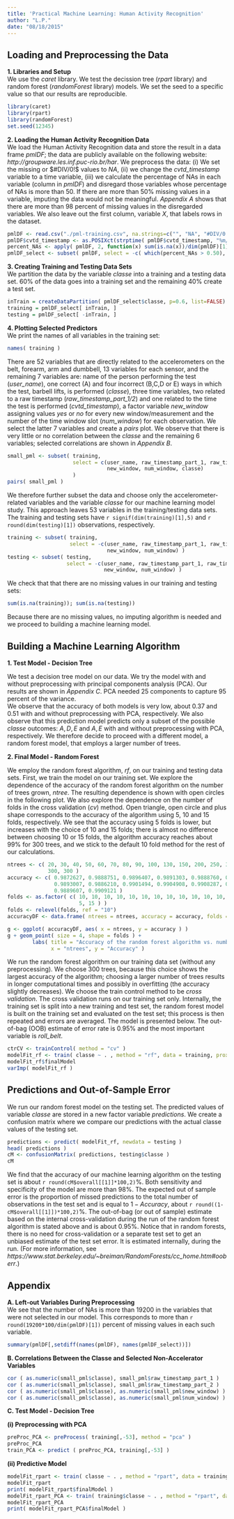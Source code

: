 ```yaml
---
title: 'Practical Machine Learning: Human Activity Recognition'
author: "L.P."
date: "08/18/2015"
---
```


## Loading and Preprocessing the Data

**1. Libraries and Setup**  
We use the *caret* library. We test the decission tree (*rpart* library) and random forest (*randomForest* library) models.
We set the seed to a specific value so that our results are reproducible.
```r
library(caret)
library(rpart)
library(randomForest)
set.seed(12345)
```

**2. Loading the Human Activity Recognition Data**  
We load the Human Activity Recognition data and store the result in a data frame $pmlDF$;
the data are publicly available on the following website:
*http://groupware.les.inf.puc-rio.br/har*.
We preprocess the data: 
(i) We set the missing or $#DIV/0!$ values to $NA$,
(ii) we change the *cvtd_timestamp* variable to a time variable,
(iii) we calculate the percentage of NAs in each variable (column in $pmlDF$) and
disregard those variables whose percentage of NAs is more than 50.
If there are more than 50% missing values in a variable, 
imputing the data would not be meaningful.
*Appendix A* shows that there are more than $98$ percent of missing values
in the disregarded variables.
We also leave out the first column, variable *X*, that labels rows in the dataset.
```r
pmlDF <- read.csv("./pml-training.csv", na.strings=c("", "NA", "#DIV/0!"))
pmlDF$cvtd_timestamp <- as.POSIXct(strptime( pmlDF$cvtd_timestamp, "%m/%d/%Y %H:%M"))
percent_NAs <- apply( pmlDF, 2, function(x) sum(is.na(x))/dim(pmlDF)[1] )
pmlDF_select <- subset( pmlDF, select = -c( which(percent_NAs > 0.50), X ) )
```

**3. Creating Training and Testing Data Sets**  
We partition the data by the variable *classe* into a training and a testing data set. 
$60\%$ of the data goes into a training set and the remaining $40\%$ create a test set.
```r
inTrain = createDataPartition( pmlDF_select$classe, p=0.6, list=FALSE)
training = pmlDF_select[ inTrain, ]
testing = pmlDF_select[ -inTrain, ]
```

**4. Plotting Selected Predictors**   
We print the names of all variables in the training set:
```r
names( training )
```
There are $52$ variables that are directly related to the accelerometers on the belt, forearm, arm and dumbbell,
$13$ variables for each sensor,
and the remaining $7$ variables are:
name of the person performing the test (*user_name*), 
one correct (A) and four incorrect (B,C,D or E) ways in which the test, barbell lifts, is performed (*classe*),
three time variables, 
two related to a raw timestamp (*raw_timestamp_part_1/2*) and one related to the time the test is performed
(*cvtd_timestamp*), a factor variable *new_window* assigning values *yes* or *no* for every new window/measurement
and the number of the time window slot (*num_window*) for each observation.
We select the latter $7$ variables and create a *pairs* plot.
We observe that there is very little or no correlation between the *classe* and the remaining $6$ variables;
selected correlations are shown in *Appendix B*.
```r
small_pml <- subset( training, 
                     select = c(user_name, raw_timestamp_part_1, raw_timestamp_part_2, cvtd_timestamp,
                                new_window, num_window, classe)
                     )
pairs( small_pml )
```

We therefore further subset the data and choose only the accelerometer-related variables 
and the variable *classe* for our machine learning model study.
This approach leaves $53$ variables in the training/testing data sets.
The training and testing sets have `r signif(dim(training)[1],5)` and `r round(dim(testing)[1])` observations, respectively.
```r
training <- subset( training, 
                    select = -c(user_name, raw_timestamp_part_1, raw_timestamp_part_2, cvtd_timestamp, 
                                new_window, num_window) )
testing <- subset( testing, 
                   select = -c(user_name, raw_timestamp_part_1, raw_timestamp_part_2, cvtd_timestamp, 
                               new_window, num_window) )
```
We check that that there are no missing values in our training and testing sets:
```r
sum(is.na(training)); sum(is.na(testing))
```
Because there are no missing values, no imputing algorithm is needed and we proceed to building a machine learning model.

\newline

## Building a Machine Learning Algorithm

**1. Test Model - Decision Tree**

We test a decision tree model on our data. We try the model with and without preprocessing with
principal components analysis (PCA). Our results are shown in *Appendix C*. 
PCA needed $25$ components to capture $95$ percent of the variance.   
We observe that the accuracy of both models is very low, about
$0.37$ and $0.51$ with and without preprocessing with PCA, respectively.
We also observe that this prediction model predicts only a subset of the possible *classe* outcomes:
$A, D, E$ and $A, E$ with and without preprocessing with PCA, respectively.
We therefore decide to proceed with a different model, a random forest model, 
that employs a larger number of trees.

**2. Final Model - Random Forest**

We employ the random forest algorithm, *rf*, on our training and testing data sets. 
First, we train the model on our training set.
We explore the dependence of the accuracy of the random forest algorithm on 
the number of trees grown, *ntree*.
The resulting dependence is shown with open circles in the following plot.
We also explore the dependence on the number of folds in the cross validation (*cv*)
method. Open triangle, open circle and plus shape corresponds to the accuracy of the algorithm 
using $5$, $10$ and $15$ folds, respectively.
We see that the accuracy using $5$ folds is lower, but increases with the 
choice of $10$ and $15$ folds;
there is almost no difference between choosing $10$ or $15$ folds, 
the algorithm accuracy reaches about $99\%$ for $300$ trees,
and we stick to the default $10$ fold method for the rest of our calculations.
```r
ntrees <- c( 20, 30, 40, 50, 60, 70, 80, 90, 100, 130, 150, 200, 250, 300, 350, 400, 450, 500,
             300, 300 )
accuracy <- c( 0.9872627, 0.9888751, 0.9896407, 0.9891303, 0.9888760, 0.9898940, 0.9892995, 0.9889608, 
               0.9893007, 0.9886210, 0.9901494, 0.9904908, 0.9908287, 0.9908290, 0.9904895, 0.9899814, 0.9904893, 0.9903180,
               0.9889607, 0.9909121 )
folds <- as.factor( c( 10, 10, 10, 10, 10, 10, 10, 10, 10, 10, 10, 10, 10, 10, 10, 10, 10, 10,
                       5, 15 ) )
folds <- relevel(folds, ref = "10")
accuracyDF <- data.frame( ntrees = ntrees, accuracy = accuracy, folds = folds )
```
```r
g <- ggplot( accuracyDF, aes( x = ntrees, y = accuracy ) )
g + geom_point( size = 4, shape = folds ) + 
        labs( title = "Accuracy of the random forest algorithm vs. number of trees",
              x = "ntrees", y = "Accuracy" )
```

We run the random forest algorithm on our training data set (without any preprocessing).
We choose $300$ trees, because this choice shows the largest accuracy of the algorithm;
choosing a larger number of trees results in longer computational times and possibly in
overfitting (the accuracy slightly decreases).
We choose the train control method to be *cross validation*.
The cross validation runs on our training set only. Internally, the training set is split into
a new training and test set, the random forest model is built on the training set and evaluated on the
test set; this process is then repeated and errors are averaged.
The model is presented below. 
The out-of-bag (OOB) estimate of error rate is $0.95\%$
and the most important variable is *roll_belt*.
```r
ctrCV <- trainControl( method = "cv" )
modelFit_rf <- train( classe ~ . , method = "rf", data = training, prox = FALSE, ntree = 300, trControl = ctrCV )
modelFit_rf$finalModel
varImp( modelFit_rf )
```

## Predictions and Out-of-Sample Error

We run our random forest model on the testing set. The predicted values of variable *classe* are stored
in a new factor variable *predictions*.
We create a confusion matrix where we compare our predictions with the actual classe values of the testing set.
```r
predictions <- predict( modelFit_rf, newdata = testing )
head( predictions )
cM <- confusionMatrix( predictions, testing$classe )
cM
```
We find that the accuracy of our machine learning algorithm on the testing set is about `r round(cM$overall[[1]]*100,2)`$\%$.
Both sensitivity and specificity of the model are more than $98\%$.
The expected out of sample error is the proportion of missed predictions to the total number of observations in the test set
and is equal to $1-Accuracy$, about `r round((1-cM$overall[[1]])*100,2)`$\%$.
The out-of-bag (or out of sample) estimate based on the internal cross-validation during the run of the random forest algorithm
is stated above and is about $0.95\%$.
Notice that in random forests, there is no need for cross-validation or a separate test set to get an unbiased estimate 
of the test set error. It is estimated internally, during the run.
(For more information, see *https://www.stat.berkeley.edu/~breiman/RandomForests/cc_home.htm#ooberr*.)


## Appendix

**A. Left-out Variables During Preprocessing**  
We see that the number of NAs is more than $19200$ in the variables that were not selected in our model.
This corresponds to more than `r round(19200*100/dim(pmlDF)[1])` percent of missing values in each such variable.
```r
summary(pmlDF[,setdiff(names(pmlDF), names(pmlDF_select))])
```

**B. Correlations Between the Classe and Selected Non-Accelerator Variables**
```r
cor ( as.numeric(small_pml$classe), small_pml$raw_timestamp_part_1 )
cor ( as.numeric(small_pml$classe), small_pml$raw_timestamp_part_2 )
cor ( as.numeric(small_pml$classe), as.numeric(small_pml$new_window) )
cor ( as.numeric(small_pml$classe), as.numeric(small_pml$num_window) )
```


**C. Test Model - Decision Tree**  

**(i) Preprocessing with PCA**
```r
preProc_PCA <- preProcess( training[,-53], method = "pca" )
preProc_PCA
train_PCA <- predict ( preProc_PCA, training[,-53] )
```

**(ii) Predictive Model**  
```r
modelFit_rpart <- train( classe ~ . , method = "rpart", data = training )
modelFit_rpart
print( modelFit_rpart$finalModel )
modelFit_rpart_PCA <- train( training$classe ~ . , method = "rpart", data = train_PCA )
modelFit_rpart_PCA
print( modelFit_rpart_PCA$finalModel )
```


